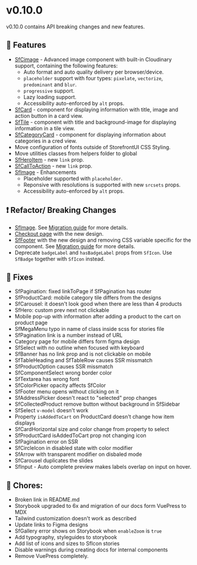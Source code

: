 
<Meta title="Releases/v0.10.0 - Latest/Change log" />

# v0.10.0

v0.10.0 contains API breaking changes and new features.

## 🚀 Features

- [SfCimage](?path=/story/components-atoms-cloudinary-image--common) - Advanced image component with built-in Cloudinary support, containing the following features:
  - Auto format and auto quality delivery per browser/device.
  - `placeholder` support with four types: `pixelate`, `vectorize`, `predominant` and `blur`.
  - `progressive` support.
  - Lazy loading support.
  - Accessibility auto-enforced by `alt` props.
- [SfCard](?path=/story/components-molecules-card--common) - component for displaying information with title, image and action button in a card view.
- [SfTile](?path=/story/components-molecules-tile--common) - component with title and background-image for displaying information in a tile view.
- [SfCategoryCard](?path=/story/components-molecules-category-card--common) - component for displaying information about categories in a cred view.
- Move configuration of fonts outside of StorefrontUI CSS Styling.
- Move utilities classes from helpers folder to global
- [SfHeroItem](?path=/story/components-organisms-hero--common) - new `link` prop.
- [SfCallToAction](?path=/story/components-molecules-call-to-action--common) - new `link` prop.
- [SfImage](?path=/story/components-atoms-image--common) - Enhancements
  - Placeholder supported with `placeholder`.
  - Reponsive with resolutions is supported with new `srcsets` props.
  - Accessibility auto-enforced by `alt` props.

## ❗ Refactor/ Breaking Changes

- [SfImage](?path=/story/components-atoms-image--common). See [Migration guide](/?path=/story/releases-v0-10-0-latest-migration-guide--page) for more details.
- [Checkout page](?path=/story/pages-checkout--common) with the new design.
- [SfFooter](?path=/story/components-organisms-footer--common) with the new design and removing CSS variable specific for the component. See [Migration guide](/?path=/story/releases-v0-10-0-latest-migration-guide--page) for more details. 
- Deprecate `badgeLabel` and `hasBadgeLabel` props from `SfIcon`. Use `SfBadge` together with `SfIcon` instead.


## 🐛 Fixes

- SfPagination: fixed linkToPage if SfPagination has router
- SfProductCard: mobile category tile differs from the designs
- SfCarousel: it doesn't look good when there are less than 4 products
- SfHero: custom prev next not clickable
- Mobile pop-up with information after adding a product to the cart on product page
- SfMegaMenu typo in name of class inside scss for stories file
- SfPagination link is a number instead of URL
- Category page for mobile differs form figma design
- SfSelect with no outline when focused with keyboard
- SfBanner has no link prop and is not clickable on mobile
- SfTableHeading and SfTableRow causes SSR missmatch
- SfProductOption causes SSR missmatch
- SfComponentSelect wrong border color
- SfTextarea has wrong font
- SfColorPicker opacity affects SfColor
- SfFooter menu opens without clicking on it
- SfAddressPicker doesn't react to "selected" prop changes
- SfCollectedProduct remove button without background in SfSidebar
- SfSelect `v-model` doesn't work
- Property `isAddedToCart` on ProductCard doesn't change how item displays
- SfCardHorizontal size and color change from property to select
- SfProductCard isAddedToCart prop not changing icon
- SfPagination error on SSR
- SfCircleIcon in disabled state with color modifier
- SfArrow with transparent modifier on disbaled mode
- SfCarousel duplicates the slides
- SfInput - Auto complete preview makes labels overlap on input on hover.

## 🧹 Chores:

- Broken link in README.md
- Storybook upgraded to 6x and migration of our docs form VuePress to MDX
- Tailwind customization doesn't work as described
- Update links to Figma designs
- SfGallery error shows on Storybook when `enableZoom` is `true`
- Add typography, styleguides to storybook
- Add list of icons and sizes to SfIcon stories
- Disable warnings during creating docs for internal components
- Remove VuePress completely.
